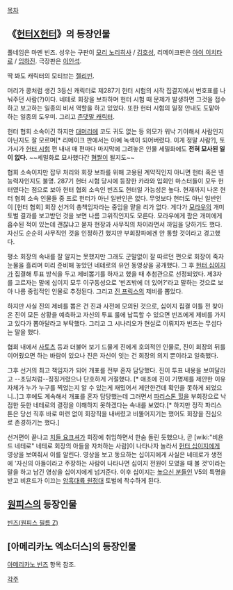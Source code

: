 [[목차]]
== 《[[헌터X헌터]]》의 등장인물 ==
풀네임은 마멘 빈즈. 성우는 구판이 [[모리 노리히사]] / [[김호성]], 리메이크판은 [[아이 이치타로]] / [[임하진]]. 극장판은 [[이인석]].

딱 봐도 캐릭터의 모티브는 [[젤리빈]].

머리가 콩처럼 생긴 3등신 캐릭터로 제287기 헌터 시험의 시작 집결지에서 번호표를 나눠주던 사람(?)이다. 네테로 회장을 보좌하며 헌터 시험 때 문제가 발생하면 그것을 접수하고 보고하는 일종의 비서 역할을 하고 있었다. 또한 헌터 시험의 일정 안내도 도맡아 하는 일종의 도우미. 그리고 [[존댓말 캐릭터]].

헌터 협회 소속이긴 하지만 [[대머리]]에 코도 귀도 없는 등 외모가 워낙 기이해서 사람인지 아닌지도 잘 모르며[* 리메이크 판에서는 아예 녹색이 되어버렸다. 이게 정말 사람?], 토가시가 [[헌터 시험]] 편 내내 매 편마다 마지막에 그려놓은 인물 세밀화에도 '''전혀 묘사된 일이 없다.''' ~~세밀화로 묘사했다간 [[혐짤]]이 될지도~~

협회 소속이지만 잡무 처리와 회장 보좌를 위해 고용된 계약직인지 아니면 헌터 혹은 넨 능력자인지도 불명. 287기 헌터 시험 당시에 등장한 카라와 입회인 마스터들이 모두 헌터였다는 점으로 보아 헌터 협회 소속인 빈즈도 헌터일 가능성은 높다. 현재까지 나온 헌터 협회 소속 인물들 중 프로 헌터가 아닌 일반인은 없다. 무엇보다 헌터도 아닌 일반인이 [헌터 협회] 회장 선거의 총책임자라는 중임을 맡을 리가 없다. 게다가 [[모라우]]의 개미토벌 결과를 보고받던 것을 보면 나름 고위직인지도 모른다. 모라우에게 팜은 개미에게 흡수된 적이 있는데 괜찮냐고 묻자 현장과 사무직의 차이라면서 까임을 당하기도 했다. 자신도 순순히 사무직인 것을 인정하긴 했지만 부회장파에겐 안 통할 것이라고 경고했다.   

평소 회장의 속내를 잘 알지는 못했지만 그래도 군말없이 잘 따르던 편으로 회장이 죽자 눈물을 흘리며 미리 준비해 놓았던 네테로의 유언 동영상을 공개했다. 그 후 [[헌터 십이지]]가 집결해 투표 방식을 두고 제비뽑기를 하자고 했을 때 추첨관으로 선정되었다. 제3자를 고르자는 말에 십이지 모두 이구동성으로 '빈즈밖에 더 있어?'라고 말하는 것으로 보아 나름 중립적인 인물로 추정된다. 그리고 [[진 프릭스]]의 제비를 뽑았다.

하지만 사실 진의 제비를 뽑은 건 진과 사전에 모의된 것으로, 십이지 집결 이틀 전 찾아온 진이 모든 상황을 예측하고 자신의 투표 룰에 납득할 수 있으면 빈즈에게 제비를 가지고 있다가 뽑아달라고 부탁했다. 그리고 그 시나리오가 현실로 이뤄지자 빈즈는 무섭다는 말을 했다.

협회 내에서 [[사토츠]] 등과 더불어 보기 드물게 진에게 호의적인 인물로, 진이 회장의 뒤를 이어줬으면 하는 바람이 있으나 진은 자신이 잇는 건 회장의 의지 뿐이라고 일축했다.

그후 선거의 최고 책임자가 되어 개표를 전부 혼자 담당했다. 진이 투표 내용을 보여달라고 --초딩처럼--징징거렸으나 단호하게 거절했다. [* 애초에 진이 기명제를 제안한 이유 자체가 누가 누구를 찍었는지 알 수 있는게 재밌어서 제안한건데 확인을 못하게 되었으니..]그 후에도 계속해서 개표를 혼자 담당했는데 그러면서 [[파리스톤 힐]]을 부회장으로 낙점한 듯한 네테로의 결정을 이해하지 못하겠다는 속내를 보였다.[* 하지만 정작 파리스톤은 당선 직후 바로 미련 없이 회장직을 내버렸고 비뚤어지기는 했어도 회장을 진심으로 존경하기는 했다.]

선거편이 끝나고 [[치들 요크셔]]가 회장에 취임하면서 한숨 돌린 듯했으나, 곧 [wiki:"비욘드 네테로" 네테로 회장의 아들을 자처하는 사람]이 나타나자 놀라서 [[헌터 십이지]]에게 영상을 보여줘서 이를 알린다. 영상을 보고 동요하는 십이지에게 사실은 네테로가 생전에 '자신의 아들이라고 주장하는 사람이 나타나면 십이지 전원이 모였을 때 볼 것'이라는 말을 하고 남긴 영상을 십이지에게 넘겨준다. 이후 십이지는 [[높으신 분들]]인 V5의 특명을 받고 비욘드가 이끄는 [[암흑대륙 원정대]] 토벌에 착수하게 된다.

== [[원피스]]의 등장인물 ==
[[빈즈(원피스 필름 Z)]]

== [아메리카노 엑소더스]의 등장인물 ==
[[아메리카노 빈즈]] 항목 참조.

[[각주]]
